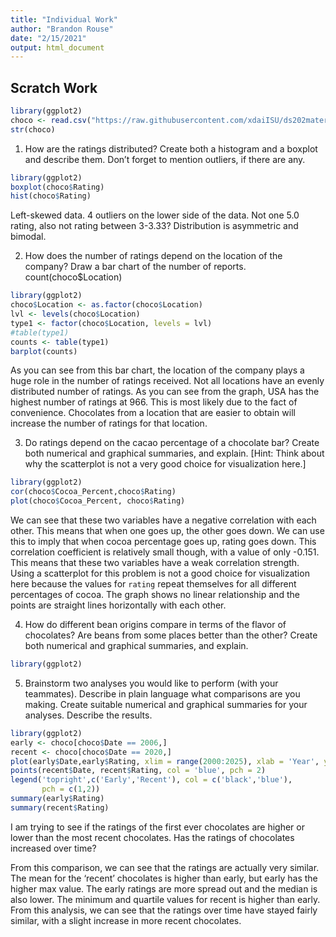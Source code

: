 ```yaml
---
title: "Individual Work"
author: "Brandon Rouse"
date: "2/15/2021"
output: html_document
---
```


## Scratch Work
```r
library(ggplot2)
choco <- read.csv("https://raw.githubusercontent.com/xdaiISU/ds202materials/master/hwlabs/data/choco.csv") 
str(choco) 
```
1. How are the ratings distributed? Create both a histogram and a boxplot and describe them. Don't forget to mention outliers, if there are any. 

```r
library(ggplot2)
boxplot(choco$Rating)
hist(choco$Rating)
```

Left-skewed data. 4 outliers on the lower side of the data. Not one 5.0 rating, also not rating between 3-3.33? Distribution is asymmetric and bimodal. 

2. How does the number of ratings depend on the location of the company? Draw a bar chart of the number of reports. 
count(choco$Location)
```r
library(ggplot2)
choco$Location <- as.factor(choco$Location)
lvl <- levels(choco$Location)
type1 <- factor(choco$Location, levels = lvl)
#table(type1)
counts <- table(type1)
barplot(counts)
```

As you can see from this bar chart, the location of the company plays a huge role in the number of ratings received. Not all locations have an evenly distributed number of ratings. As you can see from the graph, USA has the highest number of ratings at 966. This is most likely due to the fact of convenience. Chocolates from a location that are easier to obtain will increase the number of ratings for that location. 


3. Do ratings depend on the cacao percentage of a chocolate bar? Create both numerical and graphical summaries, and explain. [Hint: Think about why the scatterplot is not a very good choice for visualization here.]

```r
library(ggplot2)
cor(choco$Cocoa_Percent,choco$Rating)
plot(choco$Cocoa_Percent, choco$Rating)
```

We can see that these two variables have a negative correlation with each other. This means that when one goes up, the other goes down. We can use this to imply that when cocoa percentage goes up, rating goes down. This correlation coefficient is relatively small though, with a value of only -0.151. This means that these two variables have a weak correlation strength.  
Using a scatterplot for this problem is not a good choice for visualization here because the values for `rating` repeat themselves for all different percentages of cocoa. The graph shows no linear relationship and the points are straight lines horizontally with each other. 

4. How do different bean origins compare in terms of the flavor of chocolates? Are beans from some places better than the other? Create both numerical and graphical summaries, and explain.

```r
library(ggplot2)
```

5. Brainstorm two analyses you would like to perform (with your teammates). Describe in plain language what comparisons are you making. Create suitable numerical and graphical summaries for your analyses. Describe the results.

```r
library(ggplot2)
early <- choco[choco$Date == 2006,]
recent <- choco[choco$Date == 2020,]
plot(early$Date,early$Rating, xlim = range(2000:2025), xlab = 'Year', ylab = 'Rating', main = 'Year vs. Chocolate Rating')
points(recent$Date, recent$Rating, col = 'blue', pch = 2)
legend('topright',c('Early','Recent'), col = c('black','blue'),
       pch = c(1,2))
summary(early$Rating)
summary(recent$Rating)
```

I am trying to see if the ratings of the first ever chocolates are higher or lower than the most recent chocolates. Has the ratings of chocolates increased over time?

From this comparison, we can see that the ratings are actually very similar. The mean for the 'recent' chocolates is higher than early, but early has the higher max value. The early ratings are more spread out and the median is also lower. The minimum and quartile values for recent is higher than early. From this analysis, we can see that the ratings over time have stayed fairly similar, with a slight increase in more recent chocolates. 

